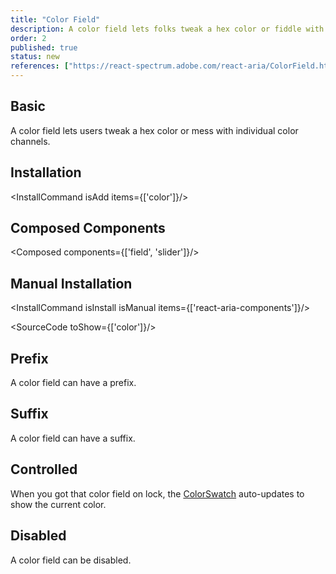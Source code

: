 ```yaml
---
title: "Color Field"
description: A color field lets folks tweak a hex color or fiddle with the individual color channels.
order: 2
published: true
status: new
references: ["https://react-spectrum.adobe.com/react-aria/ColorField.html"]
---
```


## Basic
A color field lets users tweak a hex color or mess with individual color channels.
<How toUse="colors/color-field-demo" />

## Installation
<InstallCommand isAdd items={['color']}/>

## Composed Components
<Composed components={['field', 'slider']}/>

## Manual Installation

<InstallCommand isInstall isManual items={['react-aria-components']}/>

<SourceCode toShow={['color']}/>

## Prefix
A color field can have a prefix.
<How toUse="colors/color-field-with-prefix-demo" />

## Suffix
A color field can have a suffix.
<How toUse="colors/color-field-with-suffix-demo" />

## Controlled
When you got that color field on lock, the [ColorSwatch](/docs/components/colors/color-swatch) auto-updates to show the current color.
<How toUse="colors/color-field-controlled-demo" />

## Disabled
A color field can be disabled.
<How toUse="colors/color-field-disabled-demo" />
